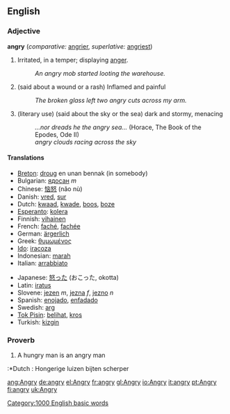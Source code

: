 ==English==

===Adjective===
'''angry''' (''comparative:'' [[angrier]], ''superlative:'' [[angriest]])
# Irritated, in a temper; displaying [[anger]].
#:''An angry mob started looting the warehouse.''
# (said about a wound or a rash) Inflamed and painful
#:''The broken glass left two angry cuts across my arm.''
# (literary use) (said about the sky or the sea) dark and stormy, menacing
#:''...nor dreads he the angry sea...'' (Horace, The Book of the Epodes, Ode II)
#: ''angry clouds racing across the sky''

====Translations====
{{top}}
*[[Breton]]: [[droug]] en unan bennak (in somebody)
*Bulgarian: [[ядосан]] ''m''
*Chinese: [[恼怒]] (nǎo nù)
*Danish: [[vred]], [[sur]]
*Dutch: [[kwaad]], [[kwade]], [[boos]], [[boze]]
*[[Esperanto]]: [[kolera]]
*Finnish: [[vihainen]]
*French: [[faché]], [[fachée]]
*German: [[ärgerlich]]
*Greek: [[θυμωμένος]]
*[[Ido]]: [[iracoza]]
*Indonesian: [[marah]]
*Italian: [[arrabbiato]]
{{mid}}
*Japanese: [[怒る|怒った]] (おこった, okotta)
*Latin: [[iratus]]
*Slovene: [[jezen]] ''m'', [[jezna]] ''f'', [[jezno]] ''n''
*Spanish: [[enojado]], [[enfadado]]
*Swedish: [[arg]]
*[[Tok Pisin]]: [[belihat]], [[kros]]
*Turkish: [[kizgin]]
{{bottom}}

[[Category:1000 English basic words]]

===Proverb===
#A hungry man is an angry man
:*Dutch : Hongerige luizen bijten scherper

[[ang:Angry]]
[[de:angry]]
[[el:Angry]]
[[fr:angry]]
[[gl:Angry]]
[[io:Angry]]
[[it:angry]]
[[pt:Angry]]
[[fi:angry]]
[[uk:Angry]]